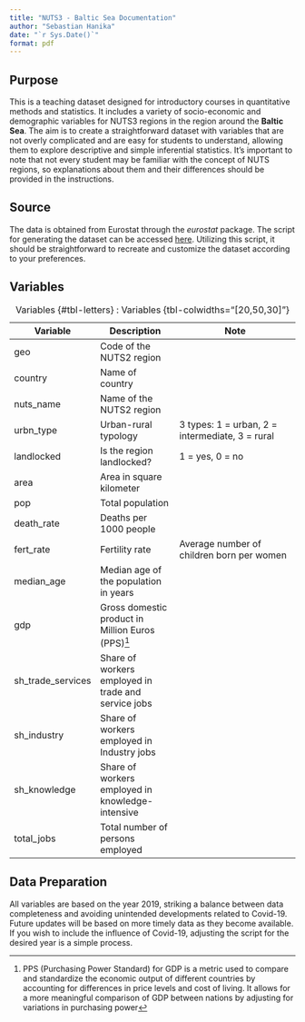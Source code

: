 ```yaml
---
title: "NUTS3 - Baltic Sea Documentation"
author: "Sebastian Hanika"
date: "`r Sys.Date()`"
format: pdf
---
```


## Purpose

This is a teaching dataset designed for introductory courses in quantitative methods and statistics. It includes a variety of socio-economic and demographic variables for NUTS3 regions in the region around the **Baltic Sea**. The aim is to create a straightforward dataset with variables that are not overly complicated and are easy for students to understand, allowing them to explore descriptive and simple inferential statistics. It's important to note that not every student may be familiar with the concept of NUTS regions, so explanations about them and their differences should be provided in the instructions.


## Source

The data is obtained from Eurostat through the *eurostat* package. The script for generating the dataset can be accessed [here](https://github.com/sebhanika/stats_teaching/blob/main/stats_scrips/prep_data_NUTS3.r). Utilizing this script, it should be straightforward to recreate and customize the dataset according to your preferences.

\pagebreak

## Variables


| Variable         | Description                                          | Note                                                                                         |
|------------------|------------------------------------------------------|----------------------------------------------------------------------------------------------|
| geo              | Code of the NUTS2 region                             |                                                                                              |
| country          | Name of country                                      |                                                                                              |
| nuts_name        | Name of the NUTS2 region                             |                                                                                              |
| urbn_type        | Urban-rural typology                                 | 3 types: 1 = urban, 2 = intermediate, 3 = rural                                              |
| landlocked       | Is the region landlocked?                            | 1 = yes, 0 = no                                                                              |
| area             | Area in square kilometer                             |                                                                                              |
| pop              | Total population                                     |                                                                                              |
| death_rate       | Deaths per 1000 people                               |                                                                                              |
| fert_rate        | Fertility rate                                       | Average number of children born per women                                                    |
| median_age       | Median age of the population in years                |                                                                                              |
| gdp              | Gross domestic product in Million Euros (PPS)^[PPS (Purchasing Power Standard) for GDP is a metric used to compare and standardize the economic output of different countries by accounting for differences in price levels and cost of living. It allows for a more meaningful comparison of GDP between nations by adjusting for variations in purchasing power]                                                                    |                                                                                              |
| sh_trade_services| Share of workers employed in trade and service jobs  |                                                                                              |
| sh_industry      | Share of workers employed in Industry jobs           |                                                                                              |
| sh_knowledge     | Share of workers employed in knowledge-intensive     |                                                                                              |
| total_jobs       | Total number of persons employed                     |                                                                                              |

: Variables {#tbl-letters}
: Variables {tbl-colwidths="[20,50,30]"}

## Data Preparation

All variables are based on the year 2019, striking a balance between data completeness and avoiding unintended developments related to Covid-19. Future updates will be based on more timely data as they become available. If you wish to include the influence of Covid-19, adjusting the script for the desired year is a simple process.


